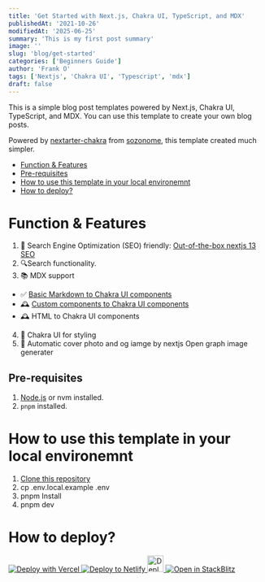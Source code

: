```yaml
---
title: 'Get Started with Next.js, Chakra UI, TypeScript, and MDX'
publishedAt: '2021-10-26'
modifiedAt: '2025-06-25'
summary: 'This is my first post summary'
image: ''
slug: 'blog/get-started'
categories: ['Beginners Guide']
author: 'Frank O'
tags: ['Nextjs', 'Chakra UI', 'Typescript', 'mdx']
draft: false
---
```


This is a simple blog post templates powered by Next.js, Chakra UI, TypeScript, and MDX. You can use this template to create your own blog posts.

Powered by [nextarter-chakra](https://github.com/sozonome/nextarter-chakra) from [sozonome](https://github.com/sozonome), this template created much simpler.

<TableOfContents>

- [Function & Features](#function--features)
- [Pre-requisites](#pre-requisites)
- [How to use this template in your local environemnt](#how-to-use-this-template-in-your-local-environemnt)
- [How to deploy?](#how-to-deploy)

</TableOfContents>

# Function & Features

1. 🤖 Search Engine Optimization (SEO) friendly: [Out-of-the-box nextjs 13 SEO](https://nextjs.org/blog/next-13-2#built-in-seo-support-with-new-metadata-api)
2. 🔍Search functionality.
3. 📚 MDX support

- ✅ [Basic Markdown to Chakra UI components](/blog/basic-markdown-components)
- 🕰️ [Custom components to Chakra UI components](/blog/custom-components)
- 🕰️ HTML to Chakra UI components

4. 🌈 Chakra UI for styling
5. 🌄 Automatic cover photo and og iamge by nextjs Open graph image generater

## Pre-requisites

1. [Node.js](https://nodejs.org/en/) or nvm installed.
2. `pnpm` installed.

# How to use this template in your local environemnt

1. [Clone this repository](https://github.com/new?template_name=nextjs-chakra-starter-blog&template_owner=kingchun1991)
2. cp .env.local.example .env
3. pnpm Install
4. pnpm dev

# How to deploy?

<div
  style={{
    display: 'flex',
    flexWrap: 'wrap',
    gap: '16px',
    justifyContent: 'center',
    alignItems: 'center',
  }}
>
  <a
    href="https://vercel.com/new/clone?repository-url=https%3A%2F%2Fgithub.com%2Fkingchun1991%2Fnextjs-chakra-starter-blog"
    target="_blank"
    rel="noopener noreferrer"
  >
    <img src="https://vercel.com/button" alt="Deploy with Vercel" />
  </a>
  <a
    href="https://app.netlify.com/start/deploy?repository=https://github.com/kingchun1991/nextjs-chakra-starter-blog"
    target="_blank"
    rel="noopener noreferrer"
  >
    <img
      src="https://www.netlify.com/img/deploy/button.svg"
      alt="Deploy to Netlify"
    />
  </a>
  <a
    href="https://railway.app/new/template/aqmmai?referralCode=9lKVVo"
    target="_blank"
    rel="noopener noreferrer"
  >
    <img
      src="https://railway.app/button.svg"
      alt="Deploy on Railway"
      height="32px"
    />
  </a>
  <a
    href="https://stackblitz.com/github/kingchun1991/nextjs-chakra-starter-blog"
    target="_blank"
    rel="noopener noreferrer"
  >
    <img
      src="https://developer.stackblitz.com/img/open_in_stackblitz.svg"
      alt="Open in StackBlitz"
    />
  </a>
</div>
